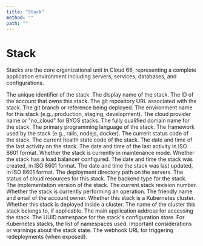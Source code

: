 ```yaml
---
title: "Stack"
method: ""
path: ""
---
```


# Stack

Stacks are the core organizational unit in Cloud 66, representing a complete application environment including servers, services, databases, and configurations.

<Model>
    <ModelProperty name="uid" type="string">
        The unique identifier of the stack.
    </ModelProperty>
    <ModelProperty name="name" type="string">
        The display name of the stack.
    </ModelProperty>
    <ModelProperty name="account_id" type="integer">
        The ID of the account that owns this stack.
    </ModelProperty>
    <ModelProperty name="git" type="string">
        The git repository URL associated with the stack.
    </ModelProperty>
    <ModelProperty name="git_branch" type="string">
        The git branch or reference being deployed.
    </ModelProperty>
    <ModelProperty name="environment" type="string">
        The environment name for this stack (e.g., production, staging, development).
    </ModelProperty>
    <ModelProperty name="cloud" type="string">
        The cloud provider name or "no_cloud" for BYOS stacks.
    </ModelProperty>
    <ModelProperty name="fqdn" type="string">
        The fully qualified domain name for the stack.
    </ModelProperty>
    <ModelProperty name="language" type="string">
        The primary programming language of the stack.
    </ModelProperty>
    <ModelProperty name="framework" type="string">
        The framework used by the stack (e.g., rails, nodejs, docker).
    </ModelProperty>
    <ModelProperty name="status" type="integer">
        The current status code of the stack.
    </ModelProperty>
    <ModelProperty name="health" type="integer">
        The current health state code of the stack.
    </ModelProperty>
    <ModelProperty name="last_activity" type="string">
        The date and time of the last activity on the stack.
    </ModelProperty>
    <ModelProperty name="last_activity_iso" type="datetime">
        The date and time of the last activity in ISO 8601 format.
    </ModelProperty>
    <ModelProperty name="maintenance_mode" type="boolean">
        Whether the stack is currently in maintenance mode.
    </ModelProperty>
    <ModelProperty name="has_loadbalancer" type="boolean">
        Whether the stack has a load balancer configured.
    </ModelProperty>
    <ModelProperty name="created_at" type="datetime">
        The date and time the stack was created, in ISO 8601 format.
    </ModelProperty>
    <ModelProperty name="updated_at" type="datetime">
        The date and time the stack was last updated, in ISO 8601 format.
    </ModelProperty>
    <ModelProperty name="deploy_directory" type="string">
        The deployment directory path on the servers.
    </ModelProperty>
    <ModelProperty name="cloud_status" type="string">
        The status of cloud resources for this stack.
    </ModelProperty>
    <ModelProperty name="backend" type="string">
        The backend type for the stack.
    </ModelProperty>
    <ModelProperty name="version" type="string">
        The implementation version of the stack.
    </ModelProperty>
    <ModelProperty name="revision" type="string">
        The current stack revision number.
    </ModelProperty>
    <ModelProperty name="is_busy" type="boolean">
        Whether the stack is currently performing an operation.
    </ModelProperty>
    <ModelProperty name="account_name" type="string">
        The friendly name and email of the account owner.
    </ModelProperty>
    <ModelProperty name="is_cluster" type="boolean">
        Whether this stack is a Kubernetes cluster.
    </ModelProperty>
    <ModelProperty name="is_inside_cluster" type="boolean">
        Whether this stack is deployed inside a cluster.
    </ModelProperty>
    <ModelProperty name="cluster_name" type="string">
        The name of the cluster this stack belongs to, if applicable.
    </ModelProperty>
    <ModelProperty name="application_address" type="string">
        The main application address for accessing the stack.
    </ModelProperty>
    <ModelProperty name="configstore_namespace" type="string">
        The UUID namespace for the stack's configuration store.
    </ModelProperty>
    <ModelProperty name="namespaces" type="array">
        For Kubernetes stacks, the list of namespaces used.
    </ModelProperty>
    <ModelProperty name="considerations" type="object">
        Important considerations or warnings about the stack state.
    </ModelProperty>
    <ModelProperty name="redeploy_hook" type="string">
        The webhook URL for triggering redeployments (when exposed).
    </ModelProperty>
</Model>